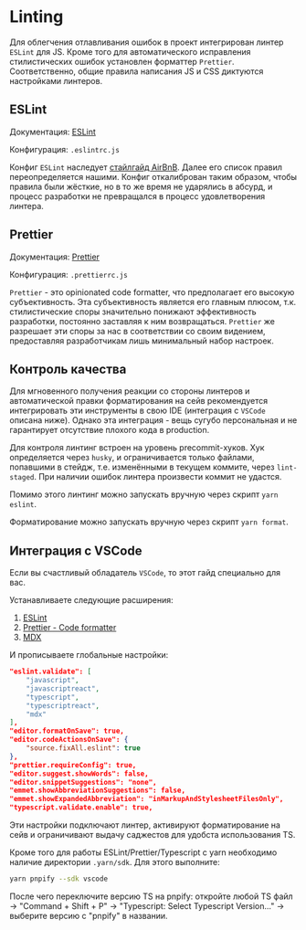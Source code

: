 
<Meta title="Styleguide / Linting" />

# Linting

Для облегчения отлавливания ошибок в проект интегрирован линтер `ESLint` для JS. Кроме того для автоматического исправления стилистических ошибок установлен форматтер `Prettier`. Соответственно, общие правила написания JS и CSS диктуются настройками линтеров.

## ESLint

Документация: [ESLint](https://eslint.org/)

Конфигурация: `.eslintrc.js`

Конфиг `ESLint` наследует [стайлгайд AirBnB](https://github.com/airbnb/javascript). Далее его список правил переопределяется нашими. Конфиг откалиброван таким образом, чтобы правила были жёсткие, но в то же время не ударялись в абсурд, и процесс разработки не превращался в процесс удовлетворения линтера.

## Prettier

Документация: [Prettier](https://prettier.io/)

Конфигурация: `.prettierrc.js`

`Prettier` - это opinionated code formatter, что предполагает его высокую субъективность. Эта субъективность является его главным плюсом, т.к. стилистические споры значительно понижают эффективность разработки, постоянно заставляя к ним возвращаться. `Prettier` же разрешает эти споры за нас в соответствии со своим видением, предоставляя разработчикам лишь минимальный набор настроек.

## Контроль качества

Для мгновенного получения реакции со стороны линтеров и автоматической правки форматирования на сейв рекомендуется интегрировать эти инструменты в свою IDE (интеграция с `VSCode` описана ниже). Однако эта интеграция - вещь сугубо персональная и не гарантирует отсутствие плохого кода в production.

Для контроля линтинг встроен на уровень precommit-хуков. Хук определяется через `husky`, и ограничивается только файлами, попавшими в стейдж, т.е. изменёнными в текущем коммите, через `lint-staged`. При наличии ошибок линтера произвести коммит не удастся.

Помимо этого линтинг можно запускать вручную через скрипт `yarn eslint`.

Форматирование можно запускать вручную через скрипт `yarn format`.

## Интеграция с VSCode

Если вы счастливый обладатель `VSCode`, то этот гайд специально для вас.

Устанавливаете следующие расширения:

1. [ESLint](https://marketplace.visualstudio.com/items?itemName=dbaeumer.vscode-eslint)
1. [Prettier - Code formatter](https://marketplace.visualstudio.com/items?itemName=esbenp.prettier-vscode)
1. [MDX](https://marketplace.visualstudio.com/items?itemName=silvenon.mdx)

И прописываете глобальные настройки:

```json
"eslint.validate": [
    "javascript",
    "javascriptreact",
    "typescript",
    "typescriptreact",
    "mdx"
],
"editor.formatOnSave": true,
"editor.codeActionsOnSave": {
    "source.fixAll.eslint": true
},
"prettier.requireConfig": true,
"editor.suggest.showWords": false,
"editor.snippetSuggestions": "none",
"emmet.showAbbreviationSuggestions": false,
"emmet.showExpandedAbbreviation": "inMarkupAndStylesheetFilesOnly",
"typescript.validate.enable": true,
```

Эти настройки подключают линтер, активируют форматирование на сейв и ограничивают выдачу саджестов для удобста использования TS.

Кроме того для работы ESLint/Prettier/Typescript с yarn необходимо наличие директории `.yarn/sdk`. Для этого выполните:

```bash
yarn pnpify --sdk vscode
```

После чего переключите версию TS на pnpify: откройте любой TS файл -> "Command + Shift + P" -> "Typescript: Select Typescript Version..." -> выберите версию с "pnpify" в названии.
